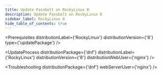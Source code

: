 ```yaml
---
title: Update Passbolt on RockyLinux 8
description: Update Passbolt on RockyLinux 8
sidebar_label: RockyLinux 8
hide_table_of_contents: true
---
```



<Prerequisites
  distributionLabel={'RockyLinux'}
  distributionVersion={'8'}
  type={'updatePackage'}
/>

<UpdateProcess 
  distributionPackage={'dnf'}
  distributionLabel={'RockyLinux'}
  distributionVersion={'8'} 
  distributionWebUser={'nginx'}
/>

<Troubleshooting distributionPackage={'dnf'} webServerUser={'nginx'} />

<InCaseOfIssues />
